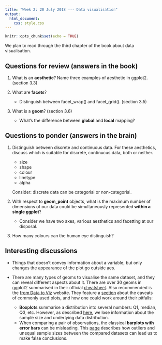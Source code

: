 ```yaml
---
title: "Week 2: 20 July 2018 --- Data visualisation"
output: 
  html_document:
    css: style.css
---
```


```r
knitr::opts_chunk$set(echo = TRUE)
```

We plan to read through the third chapter of the book about data visualisation.

## Questions for review (answers in the book)

1. What is an **aesthetic**? Name three examples of aesthetic in ggplot2. (section 3.3) 

2. What are **facets**? 
    * Distinguish between facet_wrap() and facet_grid(). (section 3.5)

3. What is a **geom**? (section 3.6)
    * What's the difference between **global** and **local** mapping?

## Questions to ponder (answers in the brain)

1. Distinguish between discrete and continuous data. For these aesthetics, discuss which is suitable for discrete, continuous data, both or neither.
    * size
    * shape
    * colour
    * linetype
    * alpha
    
    Consider: discrete data can be categorial or non-categorial.
    
2. With respect to **geom_point** objects, what is the maximum number of dimensions of our data could be simultaneously represented **within a single ggplot**?
    * Consider we have two axes, various aesthetics and facetting at our disposal.

3. How many colours can the human eye distinguish?

## Interesting discussions 

* Things that doesn’t convey information about a variable, but only changes the appearance of the plot go outside aes. 

* There are many types of geoms to visualise the same dataset, and they can reveal different aspects about it. There are over 30 geoms in ggplot2 summarised in their official [cheatsheet](https://github.com/rstudio/cheatsheets/raw/master/data-visualization-2.1.pdf). Also recommended is the [from Data to Viz](https://www.data-to-viz.com/) website. They feature a  [section](https://www.data-to-viz.com/caveats.html) about the caveats of commonly used plots, and how one could work around their pitfalls:
    * **Boxplots** summarise a distribution into several numbers: Q1, median, Q3, etc. However, as described [here](https://www.data-to-viz.com/caveat/boxplot.html), we lose information about the sample size and underlying data distribution.
    * When comparing a pair of observations, the classical **barplots with error bars** can be misleading. This [page](https://www.data-to-viz.com/caveat/error_bar.html) describes how outliers and unequal sample sizes between the compared datasets can lead us to make false conclusions.


